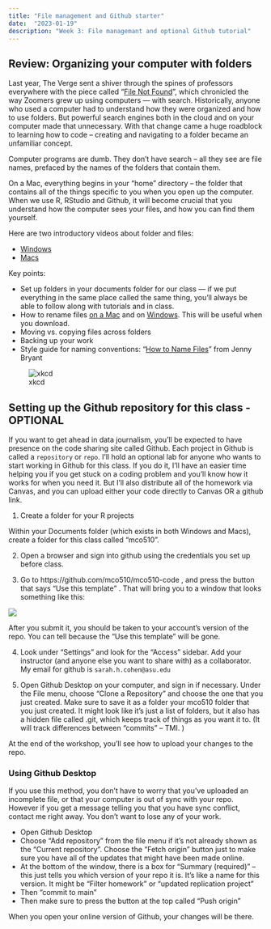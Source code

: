 ```yaml
---
title: "File management and Github starter"
date:  "2023-01-19"
description: "Week 3: File managemant and optional Github tutorial"
--- 
```



## Review: Organizing your computer with folders

Last year, The Verge sent a shiver through the spines of professors everywhere with the piece called "[File Not Found](https://www.theverge.com/22684730/students-file-folder-directory-structure-education-gen-z)", which chronicled the way Zoomers grew up using computers --- with search. Historically, anyone who used a computer had to understand how they were organized and how to use folders. But powerful search engines both in the cloud and on your computer made that unnecessary. With that change came a huge roadblock to learning how to code -- creating and navigating to a folder became an unfamiliar concept. 

Computer programs are dumb. They don't have search -- all they see are file names, prefaced by the names of the folders that contain them. 

On a Mac, everything begins in your "home" directory -- the folder that contains all of the things specific to you when you open up the computer.  When we use R, RStudio and Github, it will become crucial that you understand how the computer sees your files, and how you can find them yourself. 

Here are two introductory videos about folder and files: 

* [Windows](https://youtu.be/HDmwiJxzIrw)
* [Macs](https://youtu.be/3TAEC-1YUZw)

Key points: 

* Set up folders in your documents folder for our class --- if we put everything in the same place called the same thing, you'll always be able to follow along with tutorials and in class. 
* How to rename files  [on a Mac](https://themacbeginner.com/rename-files-and-folders-in-mac-osx/) and on [Windows](https://www.teachucomp.com/how-to-rename-files-and-folders-in-windows-11-instructions/). This will be useful when you download. 
* Moving vs. copying files across folders
* Backing up your work
* Style guide for naming conventions: "[How to Name Files](https://speakerdeck.com/jennybc/how-to-name-files?)" from Jenny Bryant

::: {.figure}
![xkcd](https://imgs.xkcd.com/comics/documents.png)
:::

## Setting up the Github repository for this class - OPTIONAL 

If you want to get ahead in data journalism, you'll be expected to have presence on the code sharing site called Github. Each project in Github is called a `repository` or `repo`. I'll hold an optional lab for anyone who wants to start working in Github for this class. If you do it, I'll have an easier time helping you if you get stuck on a coding problem and you'll know how it works for when you need it. But I'll also distribute all of the homework via Canvas, and you can upload either your code directly to Canvas OR a github link. 


1. Create a folder for your R projects
  
  Within your Documents folder (which exists in both Windows and Macs), create a folder for this class called "mco510".  

2. Open a browser and sign into github using the credentials you set up before class. 

3. Go to https://github.com/mco510/mco510-code  , and press the button that says "Use this template" . That will bring you to a window that looks something like this: 

![](../assets/img/github-template.png)

After you submit it, you should be taken to your account's version of the repo. You can tell because the "Use this template" will be gone. 

4. Look under "Settings" and look for the "Access" sidebar. Add your instructor (and anyone else you want to share with) as a collaborator. My email for github is `sarah.h.cohen@asu.edu` 

5. Open Github Desktop on your computer, and sign in if necessary. Under the File menu, choose "Clone a Repository" and choose the one that you just created. Make sure to save it as a folder your mco510 folder that you just created. It might look like it's just a list of folders, but it also has a hidden file called .git, which keeps track of things as you want it to. (It will track differences between "commits" -- TMI. )

At the end of the workshop, you'll see how to upload your changes to the repo. 

### Using Github Desktop

If you use this method, you don't have to worry that you've uploaded an incomplete file, or that your computer is out of sync with your repo. However if you get a message telling you that you have sync conflict, contact me right away. You don't want to lose any of your work.  

* Open Github Desktop
* Choose "Add repository" from the file menu if it's not already shown as the "Current repository". Choose the "Fetch origin" button just to make sure you have all of the updates that might have been made online. 
* At the bottom of the window, there is a box for "Summary (required)" -- this just tells you which version of your repo it is. It's like a name for this version. It might be "Filter homework" or "updated replication project"
* Then "commit to main"
* Then make sure to press the button at the top called "Push origin"  

When you open your online version of Github, your changes will be there. 



